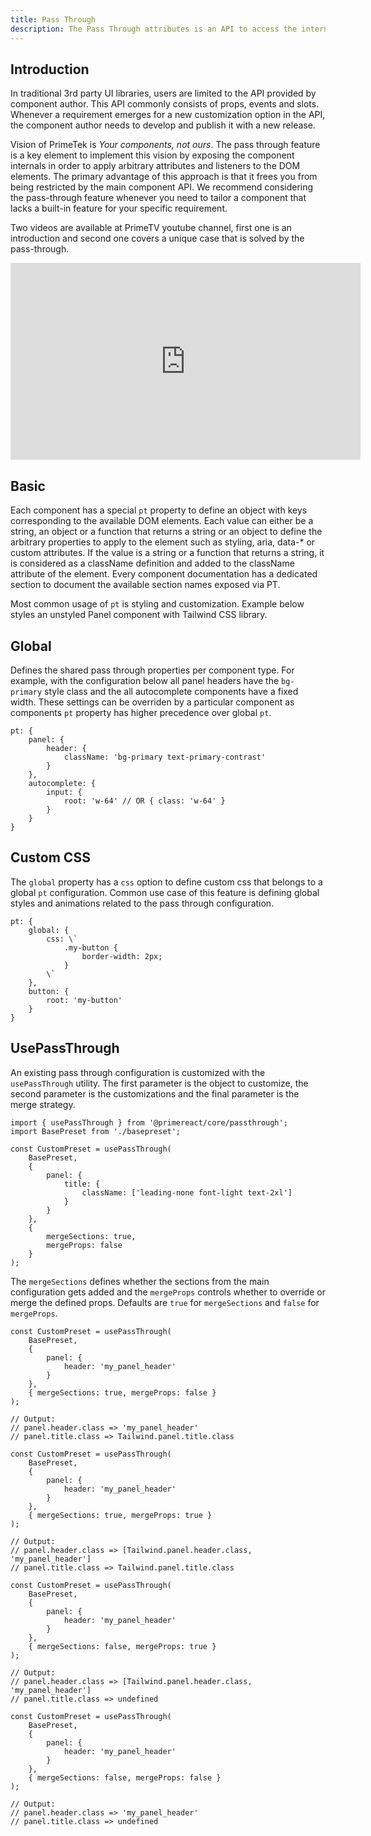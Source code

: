 ```yaml
---
title: Pass Through
description: The Pass Through attributes is an API to access the internal DOM Structure of the components.
---
```


## Introduction

In traditional 3rd party UI libraries, users are limited to the API provided by component author. This API commonly consists of props, events and slots. Whenever a requirement emerges for a new customization option in the API, the component
author needs to develop and publish it with a new release.

Vision of PrimeTek is _Your components, not ours_. The pass through feature is a key element to implement this vision by exposing the component internals in order to apply arbitrary attributes and listeners to the DOM elements. The primary
advantage of this approach is that it frees you from being restricted by the main component API. We recommend considering the pass-through feature whenever you need to tailor a component that lacks a built-in feature for your specific
requirement.

Two videos are available at PrimeTV youtube channel, first one is an introduction and second one covers a unique case that is solved by the pass-through.

<div className="video-container">
    <iframe width="560" height="315" src="https://www.youtube.com/embed/videoseries?si=gBh1ow-f0JfGWPrv&amp;list=PLC9bp-OHi-Wk9fMhxOM1u6Si82i6AxqUM" frameBorder="0" allowFullScreen></iframe>
</div>

## Basic

Each component has a special `pt` property to define an object with keys corresponding to the available DOM elements. Each value can either be a string, an object or a function that returns a string or an object to define the
arbitrary properties to apply to the element such as styling, aria, data-\* or custom attributes. If the value is a string or a function that returns a string, it is considered as a className definition and added to the className attribute of the
element. Every component documentation has a dedicated section to document the available section names exposed via PT.

Most common usage of `pt` is styling and customization. Example below styles an unstyled Panel component with Tailwind CSS library.

<DocDemoViewer name="passthrough:basic-demo" />

## Global

Defines the shared pass through properties per component type. For example, with the configuration below all panel headers have the `bg-primary` style class and the all autocomplete components have a fixed width. These settings can be overriden by a particular component as components `pt` property has higher precedence over global `pt`.

```tsx
pt: {
    panel: {
        header: {
            className: 'bg-primary text-primary-contrast'
        }
    },
    autocomplete: {
        input: {
            root: 'w-64' // OR { class: 'w-64' }
        }
    }
}
```

## Custom CSS

The `global` property has a `css` option to define custom css that belongs to a global `pt` configuration. Common use case of this feature is defining global styles and animations related to the pass through configuration.

```tsx
pt: {
    global: {
        css: \`
            .my-button {
                border-width: 2px;
            }
        \`
    },
    button: {
        root: 'my-button'
    }
}
```

## UsePassThrough

An existing pass through configuration is customized with the `usePassThrough` utility. The first parameter is the object to customize, the second parameter is the customizations and the final parameter is the merge strategy.

```tsx
import { usePassThrough } from '@primereact/core/passthrough';
import BasePreset from './basepreset';

const CustomPreset = usePassThrough(
    BasePreset,
    {
        panel: {
            title: {
                className: ['leading-none font-light text-2xl']
            }
        }
    },
    {
        mergeSections: true,
        mergeProps: false
    }
);
```

The `mergeSections` defines whether the sections from the main configuration gets added and the `mergeProps` controls whether to override or merge the defined props. Defaults are `true` for `mergeSections` and `false` for `mergeProps`.

```tsx
const CustomPreset = usePassThrough(
    BasePreset,
    {
        panel: {
            header: 'my_panel_header'
        }
    },
    { mergeSections: true, mergeProps: false }
);

// Output:
// panel.header.class => 'my_panel_header'
// panel.title.class => Tailwind.panel.title.class
```

```tsx
const CustomPreset = usePassThrough(
    BasePreset,
    {
        panel: {
            header: 'my_panel_header'
        }
    },
    { mergeSections: true, mergeProps: true }
);

// Output:
// panel.header.class => [Tailwind.panel.header.class, 'my_panel_header']
// panel.title.class => Tailwind.panel.title.class
```

```tsx
const CustomPreset = usePassThrough(
    BasePreset,
    {
        panel: {
            header: 'my_panel_header'
        }
    },
    { mergeSections: false, mergeProps: true }
);

// Output:
// panel.header.class => [Tailwind.panel.header.class, 'my_panel_header']
// panel.title.class => undefined
```

```tsx
const CustomPreset = usePassThrough(
    BasePreset,
    {
        panel: {
            header: 'my_panel_header'
        }
    },
    { mergeSections: false, mergeProps: false }
);

// Output:
// panel.header.class => 'my_panel_header'
// panel.title.class => undefined
```
